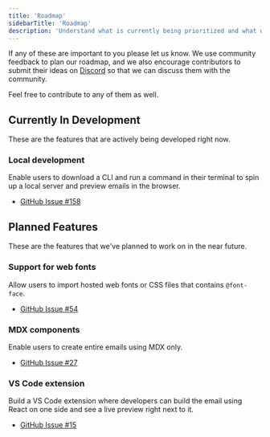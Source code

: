 ```yaml
---
title: 'Roadmap'
sidebarTitle: 'Roadmap'
description: 'Understand what is currently being prioritized and what we are planning to build in the near future.'
---
```


If any of these are important to you please let us know. We use community feedback to plan our roadmap, and we also encourage contributors to submit their ideas on [Discord](https://react.email/discord) so that we can discuss them with the community.

Feel free to contribute to any of them as well.

## Currently In Development

These are the features that are actively being developed right now.

### Local development

Enable users to download a CLI and run a command in their terminal to spin up a local server and preview emails in the browser.

- [GitHub Issue #158](https://github.com/zenorocha/react-email/issues/158)

## Planned Features

These are the features that we've planned to work on in the near future.

### Support for web fonts

Allow users to import hosted web fonts or CSS files that contains `@font-face`.

- [GitHub Issue #54](https://github.com/zenorocha/react-email/issues/54)

### MDX components

Enable users to create entire emails using MDX only.

- [GitHub Issue #27](https://github.com/zenorocha/react-email/issues/27)

### VS Code extension

Build a VS Code extension where developers can build the email using React on one side and see a live preview right next to it.

- [GitHub Issue #15](https://github.com/zenorocha/react-email/issues/15)
